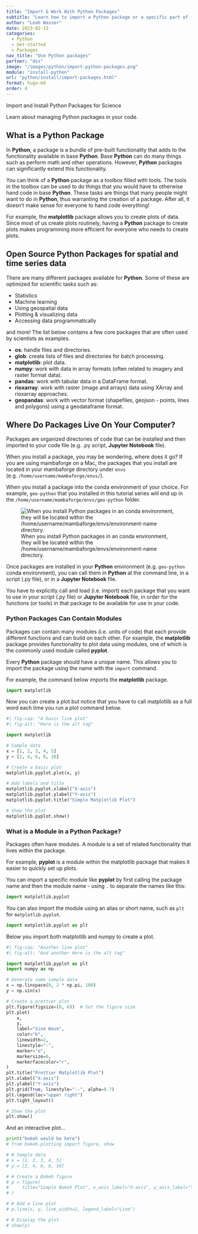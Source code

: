 ```yaml
---
title: "Import & Work With Python Packages"
subtitle: "Learn how to import a Python package or a specific part of (a module, class or function) a Python package. You will also learn about package aliases in Python. "
author: "Leah Wasser"
date: 2023-02-13
categories:
  - Python
  - Get-started
  - Packages
nav_title: "Use Python packages"
partner: "dss"
image: "/images/python/import-python-packages.png"
module: "install-python"
url: "python/install/import-packages.html"
format: hugo-md
order: 4
---
```


```{=markdown}
{{< toc >}}
```

Import and Install Python Packages for Science

Learn about managing Python packages in your code.


```{=markdown}
{{< noticeowl "learn" >}}

After completing this chapter, you will be able to:

* Explain what a package is in **Python**.
* Import a package into **Python**.
* List important **Python** packages for science.

## <i class="fa-solid fa-square-check"></i> What You Need

You should have Bash and Conda setup on your computer and a conda environment such as `geo-python`. Follow the <a href="/setup-geo-python/">Setup Git, Bash, and Conda on your computer</a> to install these tools.

{{{< /noticeowl >}}}
```

## What is a Python Package

In **Python**, a package is a bundle of pre-built functionality that adds to the functionality available in base **Python**. Base **Python** can do many things such as perform math and other operations. However, **Python** packages can significantly extend this functionality.

You can think of a **Python** package as a toolbox filled with tools. The tools in the toolbox can be used to do things that you would have to otherwise hand code in base **Python**. These tasks are things that many people might want to do in **Python**, thus warranting the creation of a package. After all, it doesn't make sense for everyone to hand code everything!

For example, the **matplotlib** package allows you to create plots of data. Since most of us create plots routinely, having a **Python** package to create plots makes programming more efficient for everyone who needs to create plots.


## Open Source Python Packages for spatial and time series data

There are many different packages available for **Python**. Some of these are optimized for scientific tasks such as:

* Statistics
* Machine learning
* Using geospatial data
* Plotting & visualizing data
* Accessing data programmatically

and more! The list below contains a few core packages that are often
used by scientists as examples.

* **os**: handle files and directories.
* **glob**: create lists of files and directories for batch processing.
* **matplotlib**: plot data.
* **numpy**: work with data in array formats (often related to imagery and raster format data).
* **pandas**: work with tabular data in a DataFrame format.
* **rioxarray**: work with raster (image and arrays) data using XArray and rioxarray approaches.
* **geopandas**: work with vector format (shapefiles, geojson - points, lines and polygons) using a geodataframe format.


## Where Do Packages Live On Your Computer?

Packages are organized directories of code that can be installed and then imported to your code file (e.g. .py script, **Jupyter Notebook** file).

When you install a package, you may be wondering, where does it go? If you are
using mambaforge on a Mac, the packages that you install are located in your mambaforge directory under `envs` (e.g. `/home/username/mambaforge/envs/`).

When you install a package into the conda environment of your choice. For example, `geo-python` that you installed in this tutorial series will end up in the `/home/username/mambaforge/envs/geo-python` folder.

![When you install Python packages in an conda environment, they will be located within the /home/username/mambaforge/envs/environment-name directory.](../images/python/conda-environment-python-packages.png "When you install Python packages in an conda environment, they will be located within the /home/username/mambaforge/envs/environment-name directory."){fig-alt="Image showing a directory structure within the folder /username/mambaforge/envs/environment-name. Within the directory there is a conda-meta directory that contains a list of all of the packages that are in your environment. "}

Once packages are installed in your **Python** environment (e.g. `geo-python` conda environment), you can call them in  **Python** at the command line, in a script (.py file), or in a **Jupyter Notebook** file.

You have to explicitly call and load (i.e. import) each package that you want to use in your script (.py file) or **Jupyter Notebook** file, in order for the functions (or tools) in that package to be available for use in your code.


```{=markdown}
{{< noticeowl "tip" >}}

You can import `Python` packages using `import package-name`. Once a package has been imported, you can call functions from that package

{{{< /noticeowl >}}}
```


### Python Packages Can Contain Modules

Packages can contain many modules (i.e. units of code) that each provide different functions and can build on each other. For example, the **matplotlib** package provides functionality to plot data using modules, one of which is the commonly used module called **pyplot**.

Every **Python** package should have a unique name. This allows you to import the package using the name with the `import` command.

For example, the command below imports the **matplotlib** package.

```python
import matplotlib
```


Now you can create a plot but notice that you have to call
matplotlib as a full word each time you run a plot command below.

```python
#| fig-cap: "A basic line plot"
#| fig-alt: "Here is the alt tag"

import matplotlib

# Sample data
x = [1, 2, 3, 4, 5]
y = [2, 4, 6, 8, 10]

# Create a basic plot
matplotlib.pyplot.plot(x, y)

# Add labels and title
matplotlib.pyplot.xlabel("X-axis")
matplotlib.pyplot.ylabel("Y-axis")
matplotlib.pyplot.title("Simple Matplotlib Plot")

# Show the plot
matplotlib.pyplot.show()
```

### What is a Module in a Python Package?

Packages often have modules. A module is a set of related functionality that lives within the package.

For example, **pyplot** is a module within the matplotlib package that makes it easier to quickly set up plots.

You can import a specific module like **pyplot** by first calling the package name and then the module name - using `.` to separate the names like this:

```python
import matplotlib.pyplot

```

You can also import the module using an alias or short name, such as `plt` for `matplotlib.pyplot`.

```python
import matplotlib.pyplot as plt

```

Below you import both matplotlib and numpy to create a plot.


```python
#| fig-cap: "Another line plot"
#| fig-alt: "And another Here is the alt tag"

import matplotlib.pyplot as plt
import numpy as np

# Generate some sample data
x = np.linspace(0, 2 * np.pi, 100)
y = np.sin(x)

# Create a prettier plot
plt.figure(figsize=(8, 6))  # Set the figure size
plt.plot(
    x,
    y,
    label="Sine Wave",
    color="b",
    linewidth=2,
    linestyle="-",
    marker="o",
    markersize=6,
    markerfacecolor="r",
)
plt.title("Prettier Matplotlib Plot")
plt.xlabel("X-axis")
plt.ylabel("Y-axis")
plt.grid(True, linestyle="--", alpha=0.7)
plt.legend(loc="upper right")
plt.tight_layout()

# Show the plot
plt.show()

```

And an interactive plot...

```python
print("bokeh would be here")
# from bokeh.plotting import figure, show

# # Sample data
# x = [1, 2, 3, 4, 5]
# y = [2, 4, 6, 8, 10]

# # Create a Bokeh figure
# p = figure(
#     title="Simple Bokeh Plot", x_axis_label="X-axis", y_axis_label="Y-axis"
# )

# # Add a line plot
# p.line(x, y, line_width=2, legend_label="Line")

# # Display the plot
# show(p)

```
